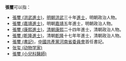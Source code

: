 '''張璽'''可以指：
* [[張璽_(洪武進士)|張璽 (洪武進士)]]，[[明朝|明朝]][[洪武|洪武]]三十年[[進士|進士]]，明朝政治人物。
* [[張璽_(嘉靖進士)|張璽 (嘉靖進士)]]，明朝[[嘉靖|嘉靖]]五年進士，明朝政治人物。
* [[張璽_(康熙進士)|張璽 (康熙進士)]]，[[清朝|清朝]][[康熙|康熙]]二十四年進士，清朝政治人物。
* [[張璽_(乾隆進士)|張璽 (乾隆進士)]]，清朝[[乾隆|乾隆]]十七年年進士，清朝政治人物。
* [[張璽_(書記)|張璽 (書記)]]，[[中國共產黨河南省委員會|中國共產黨河南省委員會]]首任書記。
* [[张玺_(动物学家)|张玺 (动物学家)]]
* [[張璽_(小兒科醫師)|張璽 (小兒科醫師)]]
{{Disambig|cat=二字张姓人名消歧义}}
